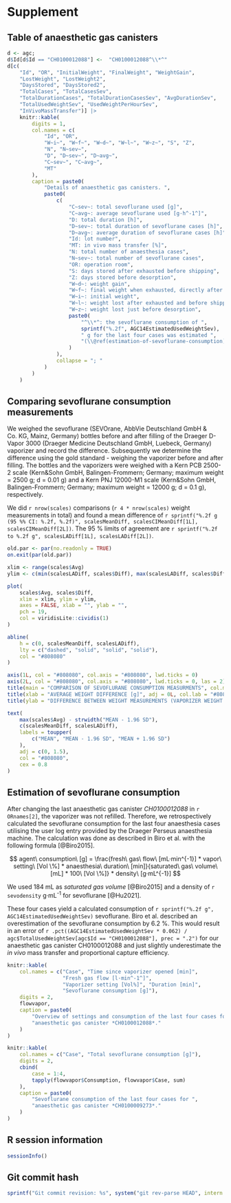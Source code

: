 # Supplement

## Table of anaesthetic gas canisters

```r
d <- agc;
d$Id[d$Id == "CH0100012088"] <-  "CH0100012088^\\*^"
d[c(
    "Id", "OR", "InitialWeight", "FinalWeight", "WeightGain",
    "LostWeight", "LostWeight2",
    "DaysStored", "DaysStored2",
    "TotalCases", "TotalCasesSev",
    "TotalDurationCases", "TotalDurationCasesSev", "AvgDurationSev",
    "TotalUsedWeightSev", "UsedWeightPerHourSev",
    "InVivoMassTransfer")] |>
    knitr::kable(
        digits = 1,
        col.names = c(
            "Id", "OR",
            "W~i~", "W~f~", "W~d~", "W~l~", "W~z~", "S", "Z",
            "N", "N~sev~",
            "D", "D~sev~", "D~avg~",
            "C~sev~", "C~avg~",
            "MT"
        ),
        caption = paste0(
            "Details of anaesthetic gas canisters. ",
            paste0(
                c(
                    "C~sev~: total sevoflurane used [g]",
                    "C~avg~: average sevoflurane used [g·h^-1^]",
                    "D: total duration [h]",
                    "D~sev~: total duration of sevoflurane cases [h]",
                    "D~avg~: average duration of sevoflurane cases [h]",
                    "Id: lot number",
                    "MT: in vivo mass transfer [%]",
                    "N: total number of anaesthesia cases",
                    "N~sev~: total number of sevoflurane cases",
                    "OR: operation room",
                    "S: days stored after exhausted before shipping",
                    "Z: days stored before desorption",
                    "W~d~: weight gain",
                    "W~f~: final weight when exhausted, directly after disconnection",
                    "W~i~: initial weight",
                    "W~l~: weight lost after exhausted and before shipping",
                    "W~z~: weight lost just before desorption",
                    paste0(
                        "^\\*^: the sevoflurane consumption of ",
                        sprintf("%.2f", AGC14EstimatedUsedWeightSev),
                        " g for the last four cases was estimated ",
                        "(\\@ref(estimation-of-sevoflurane-consumption))."
                    )
                ),
                collapse = "; "
            )
        )
    )
```


## Comparing sevoflurane consumption measurements {#cmp-msrmts}

We weighed the sevoflurane
(SEVOrane, AbbVie Deutschland GmbH & Co. KG, Mainz, Germany) bottles
before and after filling of the Draeger D-Vapor 3000
(Draeger Medicine Deutschland GmbH, Luebeck, Germany)
vaporizer and record the difference.
Subsequently we determine the difference using the gold standard -
weighing the vaporizer before and after filling.
The bottles and the vaporizers were weighed with a Kern PCB 2500-2 scale
(Kern&Sohn GmbH, Balingen-Frommern; Germany; maximum weight = 2500 g; d = 0.01 g)
and a Kern PNJ 12000-M1 scale
(Kern&Sohn GmbH, Balingen-Frommern; Germany; maximum weight = 12000 g; d = 0.1 g),
respectively.

We did `r nrow(scales)` comparisons (`r 4 * nrow(scales)` weight measurements
in total) and found a mean difference of
`r sprintf("%.2f g (95 %% CI: %.2f, %.2f)", scalesMeanDiff, scalesCIMeanDiff[1L], scalesCIMeanDiff[2L])`.
The 95\ % limits of agreement are
`r sprintf("%.2f to %.2f g", scalesLADiff[1L], scalesLADiff[2L])`.

```r
old.par <- par(no.readonly = TRUE)
on.exit(par(old.par))

xlim <- range(scales$Avg)
ylim <- c(min(scalesLADiff, scales$Diff), max(scalesLADiff, scales$Diff))

plot(
    scales$Avg, scales$Diff,
    xlim = xlim, ylim = ylim,
    axes = FALSE, xlab = "", ylab = "",
    pch = 19,
    col = viridisLite::cividis(1)
)

abline(
    h = c(0, scalesMeanDiff, scalesLADiff),
    lty = c("dashed", "solid", "solid", "solid"),
    col = "#808080"
)

axis(1L, col = "#808080", col.axis = "#808080", lwd.ticks = 0)
axis(2L, col = "#808080", col.axis = "#808080", lwd.ticks = 0, las = 2)
title(main = "COMPARISON OF SEVOFLURANE CONSUMPTION MEASURMENTS", col.main = "#808080", adj = 0L)
title(xlab = "AVERAGE WEIGHT DIFFERENCE [g]", adj = 0L, col.lab = "#808080")
title(ylab = "DIFFERENCE BETWEEN WEIGHT MEASUREMENTS (VAPORIZER WEIGHT - BOTTLE WEIGHT) [g]", adj = 1L, col.lab = "#808080", cex.lab = 0.8)

text(
    max(scales$Avg) - strwidth("MEAN - 1.96 SD"),
    c(scalesMeanDiff, scalesLADiff),
    labels = toupper(
        c("MEAN", "MEAN - 1.96 SD", "MEAN + 1.96 SD")
    ),
    adj = c(0, 1.5),
    col = "#808080",
    cex = 0.8
)
```


## Estimation of sevoflurane consumption

After changing the last anaesthetic gas canister *CH0100012088* in `r ORnames[2]`,
the vaporizer was not refilled.
Therefore, we retrospectively calculated the sevoflurane consumption for the
last four anaesthesia cases utilising the user log entry provided by the Draeger
Perseus anaesthesia machine.
The calculation was done as described in Biro et al. with the following formula
[@Biro2015].

$$
agent\ consumption\ [g] = \frac{fresh\ gas\ flow\ [mL·min^{-1}] * vapor\ setting\ [Vol \%] *
anaesthesia\ duration\ [min]}{saturated\ gas\ volume\ [mL] * 100\ [Vol \%]} *
density\ [g·mL^{-1}]
$$

We used 184 mL as *saturated gas volume* [@Biro2015] and a density of
`r sevodensity` g·mL^-1^ for sevoflurane [@Hu2021].

These four cases yield a calculated consumption of `r sprintf("%.2f g", AGC14EstimatedUsedWeightSev)` sevoflurane.
Biro et al. described an overestimation of the sevoflurane consumption by 6.2&nbsp;%.
This would result in an error of
`r .pct((AGC14EstimatedUsedWeightSev * 0.062) / agc$TotalUsedWeightSev[agc$Id == "CH0100012088"], prec = ".2")`
for our anaesthetic gas canister CH0100012088
and just slightly underestimate the *in vivo* mass transfer and proportional
capture efficiency.



```r
knitr::kable(
    col.names = c("Case", "Time since vaporizer opened [min]",
                  "Fresh gas flow [l·min^-1^]",
                  "Vaporizer setting [Vol%]", "Duration [min]",
                  "Sevoflurane consumption [g]"),
    digits = 2,
    flowvapor,
    caption = paste0(
        "Overview of settings and consumption of the last four cases for ",
        "anaesthetic gas canister *CH0100012088*."
    )
)

knitr::kable(
    col.names = c("Case", "Total sevoflurane consumption [g]"),
    digits = 2,
    cbind(
        case = 1:4,
        tapply(flowvapor$Consumption, flowvapor$Case, sum)
    ),
    caption = paste0(
        "Sevoflurane consumption of the last four cases for ",
        "anaesthetic gas canister *CH0100009273*."
    )
)
```


## R session information


```r
sessionInfo()
```


## Git commit hash


```r
sprintf("Git commit revision: %s", system("git rev-parse HEAD", intern = TRUE))
```